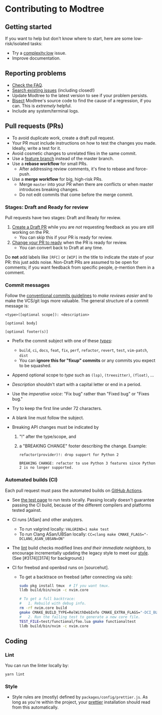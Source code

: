 
# Contributing to Modtree

## Getting started

If you want to help but don't know where to start, here are some
low-risk/isolated tasks:

- Try a [complexity:low] issue.
- Improve documentation.

## Reporting problems

- [Check the FAQ][modtree-faq].
- [Search existing issues][github-issues] (including closed!)
- Update Modtree to the latest version to see if your problem
  persists.
- [Bisect][git-bisect] Modtree's source code to find the cause of a
  regression, if you can. This is _extremely_ helpful.
- Include any system/terminal logs.

## Pull requests (PRs)

- To avoid duplicate work, create a draft pull request.
- Your PR must include instructions on how to test the changes you
  made. Ideally, write a test for it.
- Avoid cosmetic changes to unrelated files in the same commit.
- Use a [feature branch] instead of the master branch.
- Use a **rebase workflow** for small PRs.
  - After addressing review comments, it's fine to rebase and force-push.
- Use a **merge workflow** for big, high-risk PRs.
  - Merge `master` into your PR when there are conflicts or when master
    introduces breaking changes.
  - Do not edit commits that come before the merge commit.

### Stages: Draft and Ready for review

Pull requests have two stages: Draft and Ready for review.

1. [Create a Draft PR][pr-draft] while you are _not_ requesting feedback as
   you are still working on the PR.
   - You can skip this if your PR is ready for review.
2. [Change your PR to ready][pr-ready] when the PR is ready for review.
   - You can convert back to Draft at any time.

Do **not** add labels like `[RFC]` or `[WIP]` in the title to indicate the
state of your PR: this just adds noise. Non-Draft PRs are assumed to be open
for comments; if you want feedback from specific people, `@`-mention them in
a comment.

### Commit messages

Follow the [conventional commits guidelines] to _make reviews easier_ and to make
the VCS/git logs more valuable. The general structure of a commit message is:

```
<type>([optional scope]): <description>

[optional body]

[optional footer(s)]
```

- Prefix the commit subject with one of these [_types_][commit-types]:
  - `build`, `ci`, `docs`, `feat`, `fix`, `perf`, `refactor`, `revert`, `test`, `vim-patch`, `dist`
  - You can **ignore this for "fixup" commits** or any commits you expect to be squashed.
- Append optional scope to _type_ such as `(lsp)`, `(treesitter)`, `(float)`, …
- _Description_ shouldn't start with a capital letter or end in a period.
- Use the _imperative voice_: "Fix bug" rather than "Fixed bug" or "Fixes bug."
- Try to keep the first line under 72 characters.
- A blank line must follow the subject.
- Breaking API changes must be indicated by

  1. "!" after the type/scope, and
  2. a "BREAKING CHANGE" footer describing the change.
     Example:

     ```
     refactor(provider)!: drop support for Python 2

     BREAKING CHANGE: refactor to use Python 3 features since Python 2 is no longer supported.
     ```

### Automated builds (CI)

Each pull request must pass the automated builds on [GitHub Actions].

- See [the test page][modtree-tests] to run tests locally.
  Passing locally doesn't guarantee passing the CI build, because of the
  different compilers and platforms tested against.
- CI runs [ASan] and other analyzers.
  - To run valgrind locally: `VALGRIND=1 make test`
  - To run Clang ASan/UBSan locally: `CC=clang make CMAKE_FLAGS="-DCLANG_ASAN_UBSAN=ON"`
- The [lint](#lint) build checks modified lines _and their immediate
  neighbors_, to encourage incrementally updating the legacy style to meet our
  [style](#style). (See [#3174][3174] for background.)
- CI for freebsd and openbsd runs on [sourcehut].

  - To get a backtrace on freebsd (after connecting via ssh):

    ```sh
    sudo pkg install tmux  # If you want tmux.
    lldb build/bin/nvim -c nvim.core

    # To get a full backtrace:
    #   1. Rebuild with debug info.
    rm -rf nvim.core build
    gmake CMAKE_BUILD_TYPE=RelWithDebInfo CMAKE_EXTRA_FLAGS="-DCI_BUILD=ON -DMIN_LOG_LEVEL=3" nvim
    #   2. Run the failing test to generate a new core file.
    TEST_FILE=test/functional/foo.lua gmake functionaltest
    lldb build/bin/nvim -c nvim.core
    ```

## Coding

### Lint

You can run the linter locally by:

```
yarn lint
```

### Style

- Style rules are (mostly) defined by `packages/config/prettier.js`.
  As long as you're within the project, your [prettier] installation
  should read from this automatically.

[modtree-tests]: http://localhost:3001/docs/developer-guide/tests
[git-bisect]: http://git-scm.com/book/en/v2/Git-Tools-Debugging-with-Git
[github-issues]: https://github.com/modtree/modtree/issues
[conventional commits guidelines]: https://www.conventionalcommits.org
[feature branch]: https://www.atlassian.com/git/tutorials/comparing-workflows
[complexity:low]: https://github.com/modtree/modtree/issues?q=is%3Aopen+is%3Aissue+label%3Acomplexity%3Alow
[pr-draft]: https://docs.github.com/en/pull-requests/collaborating-with-pull-requests/proposing-changes-to-your-work-with-pull-requests/creating-a-pull-request
[pr-ready]: https://docs.github.com/en/github/collaborating-with-pull-requests/proposing-changes-to-your-work-with-pull-requests/changing-the-stage-of-a-pull-request
[commit-types]: https://github.com/commitizen/conventional-commit-types/blob/master/index.json
[github actions]: https://github.com/modtree/modtree/actions
[modtree-faq]: http://localhost:3001/docs/faq
[prettier]: https://prettier.io/
